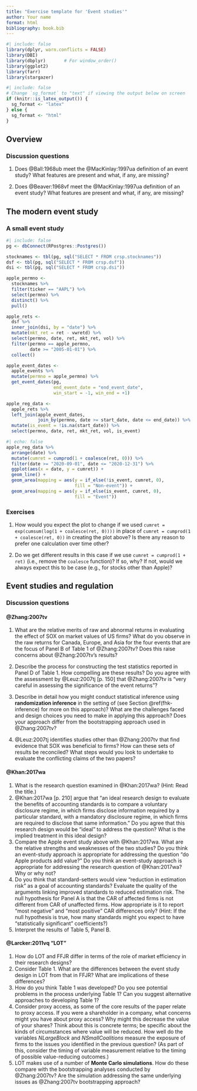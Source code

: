 ```yaml
---
title: "Exercise template for 'Event studies'"
author: Your name
format: html
bibliography: book.bib
---
```


```r
#| include: false
library(dplyr, warn.conflicts = FALSE)
library(DBI)
library(dbplyr)       # For window_order()
library(ggplot2)
library(farr)
library(stargazer)
```

```r
#| include: false
# Change `sg_format` to "text" if viewing the output below on screen
if (knitr::is_latex_output()) { 
  sg_format <- "latex"
} else {
  sg_format <- "html"
}
```

## Overview

### Discussion questions

1. Does @Ball:1968ub meet the @MacKinlay:1997ua definition of an event study?
What features are present and what, if any, are missing?

2. Does @Beaver:1968vf meet the @MacKinlay:1997ua definition of an event study?
What features are present and what, if any, are missing?

## The modern event study

### A small event study

```r
#| include: false
pg <- dbConnect(RPostgres::Postgres())

stocknames <- tbl(pg, sql("SELECT * FROM crsp.stocknames"))
dsf <- tbl(pg, sql("SELECT * FROM crsp.dsf"))
dsi <- tbl(pg, sql("SELECT * FROM crsp.dsi"))

apple_permno <-
  stocknames %>%
  filter(ticker == "AAPL") %>%
  select(permno) %>%
  distinct() %>%
  pull()

apple_rets <-
  dsf %>%
  inner_join(dsi, by = "date") %>%
  mutate(mkt_ret = ret - vwretd) %>%
  select(permno, date, ret, mkt_ret, vol) %>%
  filter(permno == apple_permno,
         date >= "2005-01-01") %>%
  collect()

apple_event_dates <-
  apple_events %>%
  mutate(permno = apple_permno) %>%
  get_event_dates(pg, 
                  end_event_date = "end_event_date",
                  win_start = -1, win_end = +1)

apple_reg_data <-
  apple_rets %>%
  left_join(apple_event_dates, 
            join_by(permno, date >= start_date, date <= end_date)) %>%
  mutate(is_event = !is.na(start_date)) %>%
  select(permno, date, ret, mkt_ret, vol, is_event)
```

```r
#| echo: false
apple_reg_data %>%  
  arrange(date) %>%
  mutate(cumret = cumprod(1 + coalesce(ret, 0))) %>%
  filter(date >= "2020-09-01", date <= "2020-12-31") %>%
  ggplot(aes(x = date, y = cumret)) +
  geom_line() +
  geom_area(mapping = aes(y = if_else(!is_event, cumret, 0),
                          fill = "Non-event")) +
  geom_area(mapping = aes(y = if_else(is_event, cumret, 0),
                          fill = "Event"))
```

### Exercises

1. How would you expect the plot to change if we used `cumret = exp(cumsum(log(1 + coalesce(ret, 0))))` in place of `cumret = cumprod(1 + coalesce(ret, 0))` in creating the plot above?
Is there any reason to prefer one calculation over time other?

2. Do we get different results in this case if we use `cumret = cumprod(1 + ret)` (i.e., remove the `coalesce` function)?
If so, why?
If not, would we always expect this to be case (e.g., for stocks other than Apple)?

## Event studies and regulation

### Discussion questions

#### @Zhang:2007tv

1. What are the relative merits of raw and abnormal returns in evaluating the effect of SOX on market values of US firms?
What do you observe in the raw returns for Canada, Europe, and Asia for the four events that are the focus of Panel B of Table 1 of @Zhang:2007tv?
Does this raise concerns about @Zhang:2007tv's results?

2. Describe the process for constructing the test statistics reported in Panel D of Table 1.
How compelling are these results?
Do you agree with the assessment by @Leuz:2007tj [p. 150] that @Zhang:2007tv is "very careful in assessing the significance of the event returns"?

3. Describe in detail how you might conduct statistical inference using **randomization inference** in the setting of (see Section \@ref(fhk-inference) for more on this approach)?
What are the challenges faced and design choices you need to make in applying this approach?
Does your approach differ from the bootstrapping approach used in @Zhang:2007tv?

4. @Leuz:2007tj identifies studies other than @Zhang:2007tv that find evidence that SOX was beneficial to firms?
How can these sets of results be reconciled?
What steps would you look to undertake to evaluate the conflicting claims of the two papers?

#### @Khan:2017wa

1. What is the research question examined in @Khan:2017wa? (Hint: Read the title.)
2. @Khan:2017wa [p. 210] argue that "an ideal research design to evaluate the benefits of accounting standards is to compare a voluntary disclosure regime, in which firms disclose information required by a particular standard, with a mandatory disclosure regime, in which firms are required to disclose that same information." 
Do you agree that this research design would be "ideal" to address the question? What is the implied treatment in this ideal design?
3. Compare the Apple event study above with @Khan:2017wa. 
What are the relative strengths and weaknesses of the two studies?
Do you think an event-study approach is appropriate for addressing the question "do Apple products add value?" 
Do you think an event-study approach is appropriate for addressing the research question of @Khan:2017wa? 
Why or why not?
4. Do you think that standard-setters would view "reduction in estimation risk" as a goal of accounting standards?
Evaluate the quality of the arguments linking improved standards to reduced estimation risk.
The null hypothesis for Panel A is that the CAR of affected firms is not different from CAR of unaffected firms. 
How appropriate is it to report "most negative" and "most positive" CAR differences only? 
(Hint: If the null hypothesis is true, how many standards might you expect to have "statistically significant" coefficients?)
5. Interpret the results of Table 5, Panel B.

#### @Larcker:2011vq "LOT"
1. How do LOT and FFJR differ in terms of the role of market efficiency in their research designs?
2. Consider Table 1. 
What are the differences between the event study design in LOT from that in FFJR? 
What are implications of these differences?
3. How do you think Table 1 was developed?
Do you see potential problems in the process underlying Table 1?
Can you suggest alternative approaches to developing Table 1?
4. Consider proxy access, as some of the core results of the paper relate to proxy access.
If you were a shareholder in a company, what concerns might you have about proxy access?
Why might this decrease the value of your shares? 
Think about this is concrete terms; be specific about the kinds of circumstances where value will be reduced.
How well do the variables *NLargeBlock* and *NSmallCoalitions* measure the exposure of firms to the issues you identified in the previous question? 
(As part of this, consider the timing of variable measurement relative to the timing of possible value-reducing outcomes.)
5. LOT makes use of a number of **Monte Carlo simulations**.
How do these compare with the bootstrapping analyses conducted by @Zhang:2007tv?
Are the simulation addressing the same underlying issues as @Zhang:2007tv bootstrapping approach?
